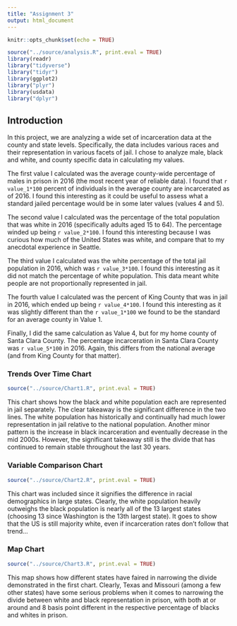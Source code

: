 ```yaml
---
title: "Assignment 3"
output: html_document
---
```


```r
knitr::opts_chunk$set(echo = TRUE)
```

```r
source("../source/analysis.R", print.eval = TRUE)
library(readr)
library("tidyverse")
library("tidyr")
library(ggplot2)
library("plyr")
library(usdata)
library("dplyr")
```

## Introduction

In this project, we are analyzing a wide set of incarceration data at the county and state levels. Specifically, the data includes various races and their representation in various facets of jail. I chose to analyze male, black and white, and county specific data in calculating my values.

The first value I calculated was the average county-wide percentage of males in prison in 2016 (the most recent year of reliable data). I found that `r value_1*100` percent of individuals in the average county are incarcerated as of 2016. I found this interesting as it could be useful to assess what a standard jailed percentage would be in some later values (values 4 and 5).

The second value I calculated was the percentage of the total population that was white in 2016 (specifically adults aged 15 to 64). The percentage winded up being `r value_2*100`. I found this interesting because I was curious how much of the United States was white, and compare that to my anecdotal experience in Seattle. 

The third value I calculated was the white percentage of the total jail population in 2016, which was `r value_3*100`. I found this interesting as it did not match the percentage of white population. This data meant white people are not proportionally represented in jail. 

The fourth value I calculated was the percent of King County that was in jail in 2016, which ended up being `r value_4*100`. I found this interesting as it was slightly different than the `r value_1*100` we found to be the standard for an average county in Value 1. 

Finally, I did the same calculation as Value 4, but for my home county of Santa Clara County. The percentage incarceration in Santa Clara County was `r value_5*100` in 2016. Again, this differs from the national average (and from King County for that matter).

### Trends Over Time Chart

```r
source("../source/Chart1.R", print.eval = TRUE)
```

This chart shows how the black and white population each are represented in jail separately. The clear takeaway is the significant difference in the two lines. The white population has historically and continually had much lower representation in jail relative to the national population. Another minor pattern is the increase in black incarceration and eventually decrease in the mid 2000s. However, the significant takeaway still is the divide that has continued to remain stable throughout the last 30  years. 


### Variable Comparison Chart

```r
source("../source/Chart2.R", print.eval = TRUE)
```

This chart was included since it signifies the difference in racial demographics in large states. Clearly, the white population heavily outweighs the black population is nearly all of the 13 largest states (choosing 13 since Washington is the 13th largest state). It goes to show that the US is still majority white, even if incarceration rates don't follow that trend... 


### Map Chart

```r
source("../source/Chart3.R", print.eval = TRUE)
```

This map shows how different states have faired in narrowing the divide demonstrated in the first chart. Clearly, Texas and Missouri (among a few other states) have some serious problems when it comes to narrowing the divide between white and black representation in prison, with both at or around and 8 basis point different in the respective percentage of blacks and whites in prison. 
